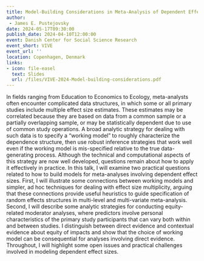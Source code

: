 ```yaml
---
title: Model-Building Considerations in Meta-Analysis of Dependent Effect Sizes
author: 
 - James E. Pustejovsky
date: 2024-05-17T09:30:00
publish_date: 2024-04-10T12:00:00
event: Danish Center for Social Science Research
event_short: VIVE
event_url: ''
location: Copenhagen, Denmark
links:
- icon: file-easel
  text: Slides
  url: /files/VIVE-2024-Model-building-considerations.pdf
---
```


In fields ranging from Education to Economics to Ecology, meta-analysts often encounter complicated data structures, in which some or all primary studies include multiple effect size estimates. These estimates may be correlated because they are based on data from a common sample or a partially overlapping sample, or may be statistically dependent due to use of common study operations. A broad analytic strategy for dealing with such data is to specify a "working model" to roughly characterize the dependence structure, then use robust inference strategies that work well even if the working model is mis-specified relative to the true data-generating process. Although the technical and computational aspects of this strategy are now well developed, questions remain about how to apply it effectively in practice. In this talk, I will examine two practical questions related to how to build models for meta-analyses involving dependent effect sizes. First, I will illustrate some connections between working models and simpler, ad hoc techniques for dealing with effect size multiplicity, arguing that these connections provide useful heuristics to guide specification of random effects structures in multi-level and multi-variate meta-analysis. Second, I will describe some analytic strategies for conducting equity-related moderator analyses, where predictors involve personal characteristics of the primary study participants that can vary both within and between studies. I distinguish between direct evidence and contextual evidence about equity of impacts and show that the choice of working model can be consequential for analyses involving direct evidence. Throughout, I will highlight some open issues and practical challenges involved in modeling dependent effect sizes.

